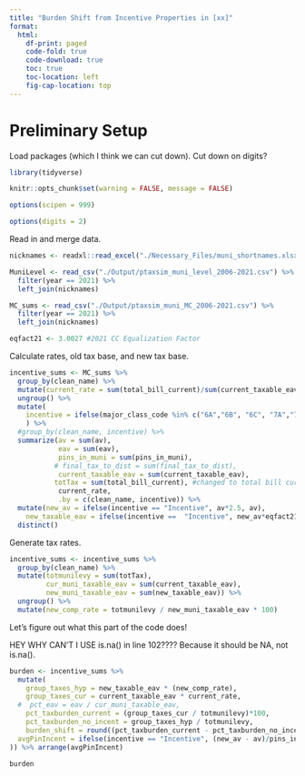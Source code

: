 ```yaml
---
title: "Burden Shift from Incentive Properties in [xx]" 
format: 
  html:
    df-print: paged
    code-fold: true
    code-download: true
    toc: true
    toc-location: left
    fig-cap-location: top
---
```


# Preliminary Setup

Load packages (which I think we can cut down). Cut down on digits?

```r

library(tidyverse)

knitr::opts_chunk$set(warning = FALSE, message = FALSE)

options(scipen = 999)

options(digits = 2)

```

Read in and merge data.

```r

nicknames <- readxl::read_excel("./Necessary_Files/muni_shortnames.xlsx")

MuniLevel <- read_csv("./Output/ptaxsim_muni_level_2006-2021.csv") %>%
  filter(year == 2021) %>%
  left_join(nicknames)

MC_sums <- read_csv("./Output/ptaxsim_muni_MC_2006-2021.csv") %>% 
  filter(year == 2021) %>% 
  left_join(nicknames)

eqfact21 <- 3.0027 #2021 CC Equalization Factor

```

Calculate rates, old tax base, and new tax base.

```r

incentive_sums <- MC_sums %>%
  group_by(clean_name) %>%
  mutate(current_rate = sum(total_bill_current)/sum(current_taxable_eav)) %>%
  ungroup() %>%
  mutate(
    incentive = ifelse(major_class_code %in% c("6A","6B", "6C", "7A","7B","7C","8"), "Incentive", "Non-Incentive")
    ) %>%
  #group_by(clean_name, incentive) %>%
  summarize(av = sum(av),
            eav = sum(eav),
            pins_in_muni = sum(pins_in_muni),
           # final_tax_to_dist = sum(final_tax_to_dist),
            current_taxable_eav = sum(current_taxable_eav),
           totTax = sum(total_bill_current), #changed to total bill current!
            current_rate,
            .by = c(clean_name, incentive)) %>%
  mutate(new_av = ifelse(incentive == "Incentive", av*2.5, av),
    new_taxable_eav = ifelse(incentive ==  "Incentive", new_av*eqfact21, current_taxable_eav)) %>%
  distinct()


```

Generate tax rates.

```r

incentive_sums <- incentive_sums %>% 
  group_by(clean_name) %>% 
  mutate(totmunilevy = sum(totTax),
         cur_muni_taxable_eav = sum(current_taxable_eav),
         new_muni_taxable_eav = sum(new_taxable_eav)) %>%
  ungroup() %>%
  mutate(new_comp_rate = totmunilevy / new_muni_taxable_eav * 100)

```

Let's figure out what this part of the code does!

HEY WHY CAN'T I USE is.na() in line 102????
Because it should be NA, not is.na().

```r

burden <- incentive_sums %>% 
  mutate(
    group_taxes_hyp = new_taxable_eav * (new_comp_rate),
    group_taxes_cur = current_taxable_eav * current_rate,
  #  pct_eav = eav / cur_muni_taxable_eav,
    pct_taxburden_current = (group_taxes_cur / totmunilevy)*100,
    pct_taxburden_no_incent = group_taxes_hyp / totmunilevy,
    burden_shift = round((pct_taxburden_current - pct_taxburden_no_incent), digits =2),
  avgPinIncent = ifelse(incentive == "Incentive", (new_av - av)/pins_in_muni, NA
)) %>% arrange(avgPinIncent)

burden
```
